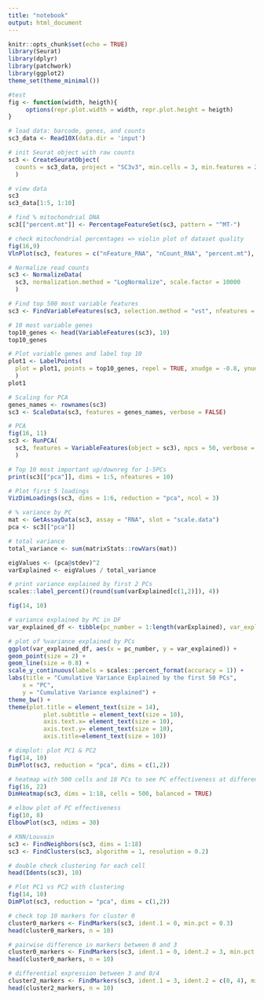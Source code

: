 ```yaml
---
title: "notebook"
output: html_document
---
```


```r
knitr::opts_chunk$set(echo = TRUE)
library(Seurat)
library(dplyr)
library(patchwork)
library(ggplot2)
theme_set(theme_minimal())
```

```r
#test
fig <- function(width, heigth){
     options(repr.plot.width = width, repr.plot.height = heigth)
}
```

```r
# load data: barcode, genes, and counts
sc3_data <- Read10X(data.dir = 'input')
```

```r
# init Seurat object with raw counts
sc3 <- CreateSeuratObject(
  counts = sc3_data, project = "SC3v3", min.cells = 3, min.features = 200
  )
```

```r
# view data
sc3
sc3_data[1:5, 1:10]
```

```r
# find % mitochondrial DNA
sc3[["percent.mt"]] <- PercentageFeatureSet(sc3, pattern = "^MT-")
```

```r
# check mitochondrial percentages => violin plot of dataset quality
fig(16,9)
VlnPlot(sc3, features = c("nFeature_RNA", "nCount_RNA", "percent.mt"), ncol = 3)
```

```r
# Normalize read counts
sc3 <- NormalizeData(
  sc3, normalization.method = "LogNormalize", scale.factor = 10000
  )
```

```r
# Find top 500 most variable features
sc3 <- FindVariableFeatures(sc3, selection.method = "vst", nfeatures = 500)

# 10 most variable genes
top10_genes <- head(VariableFeatures(sc3), 10)
top10_genes
```

```r
# Plot variable genes and label top 10
plot1 <- LabelPoints(
  plot = plot1, points = top10_genes, repel = TRUE, xnudge = -0.8, ynudge = 0
  )
plot1
```

```r
# Scaling for PCA
genes_names <- rownames(sc3)
sc3 <- ScaleData(sc3, features = genes_names, verbose = FALSE)
```

```r
# PCA
fig(16, 11)
sc3 <- RunPCA(
  sc3, features = VariableFeatures(object = sc3), npcs = 50, verbose = FALSE
  )

# Top 10 most important up/downreg for 1-5PCs
print(sc3[["pca"]], dims = 1:5, nfeatures = 10) 

# Plot first 5 loadings
VizDimLoadings(sc3, dims = 1:6, reduction = "pca", ncol = 3)
```

```r
# % variance by PC
mat <- GetAssayData(sc3, assay = "RNA", slot = "scale.data")
pca <- sc3[["pca"]]

# total variance
total_variance <- sum(matrixStats::rowVars(mat))

eigValues <- (pca@stdev)^2
varExplained <- eigValues / total_variance

# print variance explained by first 2 PCs
scales::label_percent()(round(sum(varExplained[c(1,2)]), 4))

```

```r
fig(14, 10)

# variance explained by PC in DF
var_explained_df <- tibble(pc_number = 1:length(varExplained), var_explained = cumsum(varExplained))

# plot of %variance explained by PCs
ggplot(var_explained_df, aes(x = pc_number, y = var_explained)) +
geom_point(size = 2) +
geom_line(size = 0.8) +
scale_y_continuous(labels = scales::percent_format(accuracy = 1)) +
labs(title = "Cumulative Variance Explained by the first 50 PCs",
    x = "PC",
    y = "Cumulative Variance explained") +
theme_bw() +
theme(plot.title = element_text(size = 14),
          plot.subtitle = element_text(size = 10),
          axis.text.x= element_text(size = 10),
          axis.text.y= element_text(size = 10), 
          axis.title=element_text(size = 10))
```

```r
# dimplot: plot PC1 & PC2
fig(14, 10)
DimPlot(sc3, reduction = "pca", dims = c(1,2))
```

```r
# heatmap with 500 cells and 18 PCs to see PC effectiveness at differentiating cells
fig(16, 22)
DimHeatmap(sc3, dims = 1:18, cells = 500, balanced = TRUE)
```

```r
# elbow plot of PC effectiveness
fig(10, 8)
ElbowPlot(sc3, ndims = 30)
```

```r
# KNN/Louvain
sc3 <- FindNeighbors(sc3, dims = 1:18)
sc3 <- FindClusters(sc3, algorithm = 1, resolution = 0.2)

# double check clustering for each cell
head(Idents(sc3), 10)
```

```r
# Plot PC1 vs PC2 with clustering
fig(14, 10)
DimPlot(sc3, reduction = "pca", dims = c(1,2))
```

```r
# check top 10 markers for cluster 0
cluster0_markers <- FindMarkers(sc3, ident.1 = 0, min.pct = 0.3)
head(cluster0_markers, n = 10)
```

```r
# pairwise difference in markers between 0 and 3
cluster0_markers <- FindMarkers(sc3, ident.1 = 0, ident.2 = 3, min.pct = 0.3)
head(cluster0_markers, n = 10)
```

```r
# differential expression between 3 and 0/4
cluster2_markers <- FindMarkers(sc3, ident.1 = 3, ident.2 = c(0, 4), min.pct = 0.3)
head(cluster2_markers, n = 10)
```


